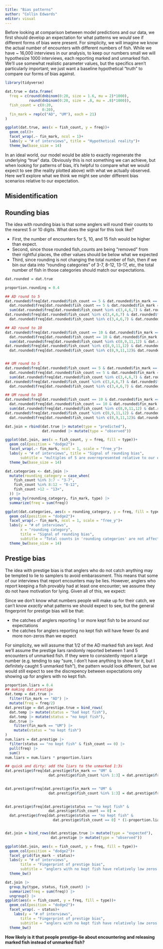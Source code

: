 ```yaml
---
title: "Bias patterns"
author: "Collin Edwards"
editor: visual
---
```


Before looking at comparison between model predictions and our data, we first should develop an expectation for what patterns we *would* see if different forms of bias were present. For simplicity, we will imagine we know the actual number of encounters with different numbers of fish. While we have ~ 16,000 interviews in our analysis, to keep our numbers small we will hypothesize 1000 interviews, each reporting marked and unmarked fish. We'll use somewhat realistic parameter values, but the specifics aren't particularly important; we just want a baseline hypothetical "truth" to compare our forms of bias against.

```r
library(tidyverse)
```


```r
dat.true = data.frame(
  freq = c(round(dnbinom(0:20, size = 1.6, mu = 2)*1000),
           round(dnbinom(0:20, size = .8, mu = .8)*1000)),
  fish_count = c(0:20,
                 0:20),
  fin_mark = rep(c("AD", "UM"), each = 21)
)

```

```r
ggplot(dat.true, aes(x = fish_count, y = freq))+
  geom_col()+
  facet_wrap(.~ fin_mark, ncol = 1)+
  labs(y = "# of interviews", title = "Hypothetical reality")+
  theme_bw(base_size = 14)
```

In an ideal world, our model would be able to exactly regenerate the underlying "true" data. Obviously this is not something we can achieve, but when looking for patterns of bias, it's helpful to compare what we would expect to see (the reality plotted above) with what we actually observed. Here we'll explore what we think we might see under different bias scenarios relative to our expectation.


## Misidentification

## Rounding bias

The idea with rounding bias is that some anglers will round their counts to the nearest 5 or 10 digits. What does the signal for this look like?

- First, the number of encounters for 5, 10, and 15 fish would be higher than expect.
- Second, since those rounded fish_counts are being "removed" from their rightful places, the other values should be below what we expected
- Third, since rounding is not changing the total number of fish, then if we bin our data into "rounding categories" of 3-7, 8-12, 13-17, etc, the total number of fish in those categories should match our expectations.

```r
dat.rounded = dat.true

proportion.rounding = 0.4

## AD round to 5
dat.rounded$freq[dat.rounded$fish_count == 5 & dat.rounded$fin_mark == "AD"] <- 
  dat.rounded$freq[dat.rounded$fish_count == 5 & dat.rounded$fin_mark == "AD"] +
  sum(dat.rounded$freq[dat.rounded$fish_count %in% c(3,4,6,7) & dat.rounded$fin_mark == "AD"]) * proportion.rounding
dat.rounded$freq[dat.rounded$fish_count %in% c(3,4,6,7) & dat.rounded$fin_mark == "AD"] <- 
  dat.rounded$freq[dat.rounded$fish_count %in% c(3,4,6,7) & dat.rounded$fin_mark == "AD"]  * (1 - proportion.rounding)

## AD round to 10
dat.rounded$freq[dat.rounded$fish_count == 10 & dat.rounded$fin_mark == "AD"] <- 
  dat.rounded$freq[dat.rounded$fish_count == 10 & dat.rounded$fin_mark == "AD"] +
  sum(dat.rounded$freq[dat.rounded$fish_count %in% c(8,9,11,12) & dat.rounded$fin_mark == "AD"]) * proportion.rounding
dat.rounded$freq[dat.rounded$fish_count %in% c(8,9,11,12) & dat.rounded$fin_mark == "AD"] <- 
  dat.rounded$freq[dat.rounded$fish_count %in% c(8,9,11,12)& dat.rounded$fin_mark == "AD"]  * (1 - proportion.rounding)


## UM round to 5
dat.rounded$freq[dat.rounded$fish_count == 5 & dat.rounded$fin_mark == "UM"] <- 
  dat.rounded$freq[dat.rounded$fish_count == 5 & dat.rounded$fin_mark == "UM"] +
  sum(dat.rounded$freq[dat.rounded$fish_count %in% c(3,4,6,7) & dat.rounded$fin_mark == "UM"]) * proportion.rounding
dat.rounded$freq[dat.rounded$fish_count %in% c(3,4,6,7) & dat.rounded$fin_mark == "UM"] <- 
  dat.rounded$freq[dat.rounded$fish_count %in% c(3,4,6,7) & dat.rounded$fin_mark == "UM"]  * (1 - proportion.rounding)

## UM round to 10
dat.rounded$freq[dat.rounded$fish_count == 10 & dat.rounded$fin_mark == "UM"] <- 
  dat.rounded$freq[dat.rounded$fish_count == 10 & dat.rounded$fin_mark == "UM"] +
  sum(dat.rounded$freq[dat.rounded$fish_count %in% c(8,9,11,12) & dat.rounded$fin_mark == "UM"]) * proportion.rounding
dat.rounded$freq[dat.rounded$fish_count %in% c(8,9,11,12) & dat.rounded$fin_mark == "UM"] <- 
  dat.rounded$freq[dat.rounded$fish_count %in% c(8,9,11,12)& dat.rounded$fin_mark == "UM"]  * (1 - proportion.rounding)

dat.join = rbind(dat.true |> mutate(type = "predicted"),
                 dat.rounded |> mutate(type = "observed"))
```


```r
ggplot(dat.join, aes(x = fish_count, y = freq, fill = type))+
  geom_col(position = "dodge2")+
  facet_wrap(.~ fin_mark, ncol = 1, scale = "free_y")+
  labs(y = "# of interviews", title = "Signal of rounding bias",
       subtitle = "multiples of 5 are overrepresented relative to our expectations")+
  theme_bw(base_size = 14)

```

```r
dat.categories <- dat.join |> 
  mutate(rounding_category = case_when(
    fish_count %in% 3:7 ~ "3-7",
    fish_count %in% 8:12 ~ "8-12",
    fish_count >12 ~ "13+",
  )) |> 
  group_by(rounding_category, fin_mark, type) |> 
  summarize(freq = sum(freq))

ggplot(dat.categories, aes(x = rounding_category, y = freq, fill = type))+
  geom_col(position = "dodge2")+
  facet_wrap(.~ fin_mark, ncol = 1, scale = "free_y")+
  labs(y = "# of interviews",
       x = "rounding category",
       title = "Signal of rounding bias",
       subtitle = "Total counts in 'rounding categories' are not affected")+
  theme_bw(base_size = 14)
```


## Prestige bias

The idea with prestige bias is that anglers who do not catch anything may be tempted to lie to samplers to avoid embarassment. This means that some of our interviews that report encounters may be lies. However, anglers who report keeping a fish provably had at least one encounter; we assume they do not have motivation for lying. Given all of this, we expect:


Since we don't know what numbers people will make up for their catch, we can't know *exactly* what patterns we should expect to see, but the general fingerprint for prestige bias will be that:

- the catches of anglers reporting 1 or more kept fish to be around our expectations
- the catches for anglers reporting no kept fish will have fewer 0s and more non-zeros than we expect



For simplicity, we will assume that 1/2 of the AD marked fish are kept. And we'll assume the prestige liars randomly reported between 1 and 5 encounters of unmarked fish. If they were to consistently report a large number (e.g. tending to say "sure, I don't have anything to show for it, but I definitely caught 5 unmarked fish"), the pattern would look different, but we would still expect to see the discrepency between expectations only showing up for anglers with no kept fish.

```r

proportion.liars = 0.4
## making dat.prestige
dat.temp = dat.true |> 
  filter(fin_mark == "AD") |> 
  mutate(freq = freq/2)
dat.prestige = dat.prestige.true = bind_rows(
  dat.temp |> mutate(status = "had kept fish"),
  dat.temp |> mutate(status = "no kept fish"),
  dat.true |> 
    filter(fin_mark == "UM") |> 
    mutate(status = "no kept fish")
)
num.liars = dat.prestige |> 
  filter(status == "no kept fish" & fish_count == 0) |> 
  pull(freq) |> 
  sum()
num.liars = num.liars * proportion.liars

## quick and dirty: add the liars to the unmarked 1:3s
dat.prestige$freq[dat.prestige$fin_mark == "UM" &
                    dat.prestige$fish_count %in% 1:3] = dat.prestige$freq[dat.prestige$fin_mark == "UM" &
                                                                            dat.prestige$fish_count %in% 1:3] + 1/3*num.liars

dat.prestige$freq[dat.prestige$fin_mark == "UM" &
                    dat.prestige$fish_count %in% 1:3] = dat.prestige$freq[dat.prestige$fin_mark == "UM" &
                                                                            dat.prestige$fish_count %in% 1:3] + 1/3*num.liars

dat.prestige$freq[dat.prestige$status == "no kept fish" & 
                    dat.prestige$fish_count == 0] =
  dat.prestige$freq[dat.prestige$status == "no kept fish" & 
                      dat.prestige$fish_count == 0] * (1-proportion.liars)


dat.join = bind_rows(dat.prestige.true |> mutate(type = "expected"),
                     dat.prestige |> mutate(type = "observed"))

ggplot(dat.join, aes(x = fish_count, y = freq, fill = type))+
  geom_col(position = "dodge2")+
  facet_grid(fin_mark ~ status)+
  labs(y = "# of interviews",
       title = "Fingerprint of prestige bias",
       subtitle = "anglers with no kept fish have relatively low zeros and high non-zeroes")+
  theme_bw()

dat.join |> 
  group_by(type, status, fish_count) |> 
  summarize(freq = sum(freq)) |> 
  ungroup() |> 
ggplot(aes(x = fish_count, y = freq, fill = type))+
  geom_col(position = "dodge2")+
  facet_wrap(. ~ status)+
    labs(y = "# of interviews",
       title = "Fingerprint of prestige bias",
       subtitle = "anglers with no kept fish have relatively low zeros and high non-zeroes")+
  theme_bw()
```

**How likely is it that people prestige-lie about encountering and releasing marked fish instead of unmarked fish?**
